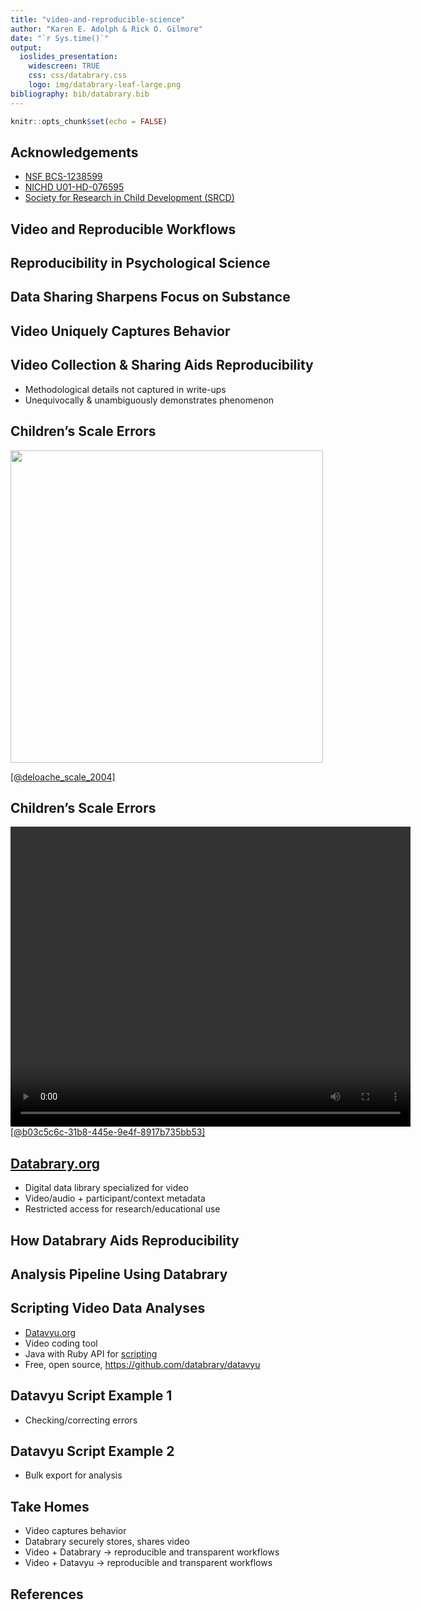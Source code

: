 ```yaml
---
title: "video-and-reproducible-science"
author: "Karen E. Adolph & Rick O. Gilmore"
date: "`r Sys.time()`"
output: 
  ioslides_presentation:
    widescreen: TRUE
    css: css/databrary.css
    logo: img/databrary-leaf-large.png
bibliography: bib/databrary.bib
---
```


```r
knitr::opts_chunk$set(echo = FALSE)
```

## Acknowledgements

- [NSF BCS-1238599](http://www.nsf.gov/awardsearch/showAward?AWD_ID=1238599&HistoricalAwards=false)
- [NICHD U01-HD-076595](https://projectreporter.nih.gov/project_info_description.cfm?aid=8531595&icde=15908155&ddparam=&ddvalue=&ddsub=&cr=1&csb=default&cs=ASC)
- [Society for Research in Child Development (SRCD)](http;//srcd.org)

## Video and Reproducible Workflows

## Reproducibility in Psychological Science

## Data Sharing Sharpens Focus on Substance

## Video Uniquely Captures Behavior

## Video Collection & Sharing Aids Reproducibility

- Methodological details not captured in write-ups
- Unequivocally & unambiguously demonstrates phenomenon

## Children's Scale Errors

<div class="centered">
<a href="http://doi.org/10.1126/science.1093567">
<img src="img/deloache.science.jpg" height=500px>

[[@deloache_scale_2004]](http://doi.org/10.1126/science.1093567)
</a>
</div>

## Children's Scale Errors

<div class="centered">
<video width="640" height="480" controls>
  <source src="https://nyu.databrary.org/slot/9850/-/asset/11552/download?inline=true" type="video/mp4">
Your browser does not support the video tag.
</video>
[[@b03c5c6c-31b8-445e-9e4f-8917b735bb53]](http://doi.org/10.17910/B7H019)
</div>

## [Databrary.org](http://databrary.org)

- Digital data library specialized for video
- Video/audio + participant/context metadata
- Restricted access for research/educational use

## How Databrary Aids Reproducibility

## Analysis Pipeline Using Databrary

## Scripting Video Data Analyses

- [Datavyu.org](http://datavyu.org)
- Video coding tool
- Java with Ruby API for [scripting](https://github.com/databrary/Datavyu-Example-Scripts)
- Free, open source, <https://github.com/databrary/datavyu>

## Datavyu Script Example 1

- Checking/correcting errors

## Datavyu Script Example 2

- Bulk export for analysis

## Take Homes

- Video captures behavior
- Databrary securely stores, shares video
- Video + Databrary -> reproducible and transparent workflows
- Video + Datavyu -> reproducible and transparent workflows

## References {.smaller}


